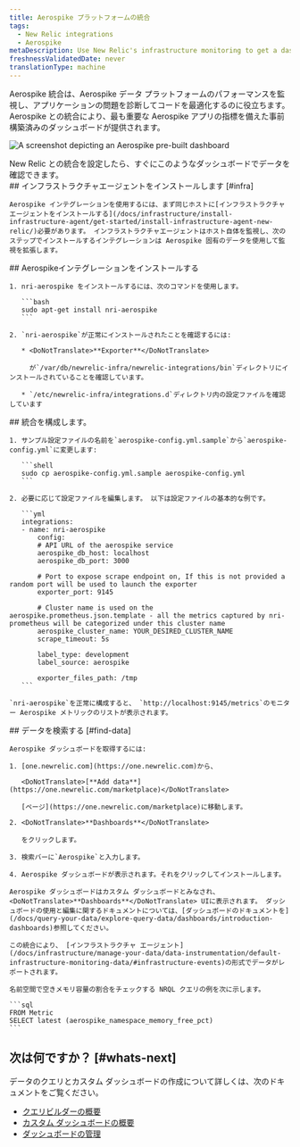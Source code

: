 ```yaml
---
title: Aerospike プラットフォームの統合
tags:
  - New Relic integrations
  - Aerospike
metaDescription: Use New Relic's infrastructure monitoring to get a dashboard with metrics from your Aerospike platform.
freshnessValidatedDate: never
translationType: machine
---
```



Aerospike 統合は、Aerospike データ プラットフォームのパフォーマンスを監視し、アプリケーションの問題を診断してコードを最適化するのに役立ちます。Aerospike との統合により、最も重要な Aerospike アプリの指標を備えた事前構築済みのダッシュボードが提供されます。

<img
  title="aerospike dashboard"
  alt="A screenshot depicting an Aerospike pre-built dashboard"
  src={infrastructureAerospikeDashboard}
/>

<figcaption>
  New Relic との統合を設定したら、すぐにこのようなダッシュボードでデータを確認できます。
</figcaption>

<Steps>
  <Step>
    ## インフラストラクチャエージェントをインストールします [#infra]

    Aerospike インテグレーションを使用するには、まず同じホストに[インフラストラクチャエージェントをインストールする](/docs/infrastructure/install-infrastructure-agent/get-started/install-infrastructure-agent-new-relic/)必要があります。 インフラストラクチャエージェントはホスト自体を監視し、次のステップでインストールするインテグレーションは Aerospike 固有のデータを使用して監視を拡張します。
  </Step>

  <Step>
    ## Aerospikeインテグレーションをインストールする

    1. nri-aerospike をインストールするには、次のコマンドを使用します。

       ```bash
       sudo apt-get install nri-aerospike
       ```

    2. `nri-aerospike`が正常にインストールされたことを確認するには:

       * <DoNotTranslate>**Exporter**</DoNotTranslate>

         が`/var/db/newrelic-infra/newrelic-integrations/bin`ディレクトリにインストールされていることを確認しています。

       * `/etc/newrelic-infra/integrations.d`ディレクトリ内の設定ファイルを確認しています
  </Step>

  <Step>
    ## 統合を構成します。

    1. サンプル設定ファイルの名前を`aerospike-config.yml.sample`から`aerospike-config.yml`に変更します:

       ```shell
       sudo cp aerospike-config.yml.sample aerospike-config.yml
       ```

    2. 必要に応じて設定ファイルを編集します。 以下は設定ファイルの基本的な例です。

       ```yml
       integrations:
       - name: nri-aerospike
           config:
           # API URL of the aerospike service
           aerospike_db_host: localhost
           aerospike_db_port: 3000

           # Port to expose scrape endpoint on, If this is not provided a random port will be used to launch the exporter
           exporter_port: 9145

           # Cluster name is used on the aerospike.prometheus.json.template - all the metrics captured by nri-prometheus will be categorized under this cluster name
           aerospike_cluster_name: YOUR_DESIRED_CLUSTER_NAME
           scrape_timeout: 5s

           label_type: development
           label_source: aerospike

           exporter_files_path: /tmp
       ```

    `nri-aerospike`を正常に構成すると、 `http://localhost:9145/metrics`のモニター Aerospike メトリックのリストが表示されます。
  </Step>

  <Step>
    ## データを検索する [#find-data]

    Aerospike ダッシュボードを取得するには:

    1. [one.newrelic.com](https://one.newrelic.com)から、

       <DoNotTranslate>[**Add data**](https://one.newrelic.com/marketplace)</DoNotTranslate>

       [ページ](https://one.newrelic.com/marketplace)に移動します。

    2. <DoNotTranslate>**Dashboards**</DoNotTranslate>

       をクリックします。

    3. 検索バーに`Aerospike`と入力します。

    4. Aerospike ダッシュボードが表示されます。それをクリックしてインストールします。

    Aerospike ダッシュボードはカスタム ダッシュボードとみなされ、<DoNotTranslate>**Dashboards**</DoNotTranslate> UIに表示されます。 ダッシュボードの使用と編集に関するドキュメントについては、[ダッシュボードのドキュメントを](/docs/query-your-data/explore-query-data/dashboards/introduction-dashboards)参照してください。

    この統合により、 [インフラストラクチャ エージェント](/docs/infrastructure/manage-your-data/data-instrumentation/default-infrastructure-monitoring-data/#infrastructure-events)の形式でデータがレポートされます。

    名前空間で空きメモリ容量の割合をチェックする NRQL クエリの例を次に示します。

    ```sql
    FROM Metric 
    SELECT latest (aerospike_namespace_memory_free_pct)
    ```
  </Step>
</Steps>

## 次は何ですか？ [#whats-next]

データのクエリとカスタム ダッシュボードの作成について詳しくは、次のドキュメントをご覧ください。

* [クエリビルダーの概要](/docs/query-your-data/explore-query-data/query-builder/introduction-query-builder)
* [カスタム ダッシュボードの概要](/docs/query-your-data/explore-query-data/dashboards/introduction-dashboards)
* [ダッシュボードの管理](/docs/query-your-data/explore-query-data/dashboards/manage-your-dashboard)